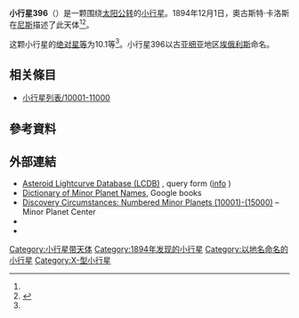 {{Infobox planet
 | minorplanet     = yes
 | name            = 396 Aeolia
 | background      = #D6D6D6
 | image = 
 | image_size      = 
 | caption         =
 | discovery_ref   =  <ref name="MPC-object" />
 | discoverer      = [[奧古斯特·卡洛斯|奧古斯特·卡洛斯]]
 | discovery_site  = [[尼斯|尼斯]]
 | discovered      = 1894年12月1日
 | mpc_name        = 396 Aeolia
 | alt_names       = 396 Aeolia
 | pronounced      = 
 | named_after     = <ref name="MPC-object" />
 | mp_category     = [[主帶小行星|主帶小行星]] <ref name="MPC-object" /><ref name="jpldata" />
 | orbit_ref       = <ref name="a">[http://ssd.jpl.nasa.gov/sbdb.cgi?sstr=396 396] {{Wayback|url=http://ssd.jpl.nasa.gov/sbdb.cgi?sstr=396 |date=20210117191942 }}，小行星數據庫瀏覽器（JPL Small-Body Database Browser）－[[美国国家航空航天局|美国国家航空航天局]]喷气推进实验室</ref>
 | epoch           = 2019-04-27.0（[[儒略日|JD]] 2458600.5）
 | uncertainty     = 0
 | observation_arc = 
 | aphelion = {{convert|3.180|AU|km|3|abbr=on|lk=out}}
 | perihelion      = {{convert|2.3014821|AU|km|3|abbr=on}}
 | semimajor       = 2.7406170
 | eccentricity    = 0.1602321
 | period          = 4.54[[儒略年|yr]]
 | mean_anomaly    = 298.98516[[度|°]]
 | mean_motion     = {{Deg2DMS|0.21723580|sup=ms}} / day
 | inclination     = 2.55111
 | asc_node        = 249.93030°
 | arg_peri        = 21.85295
 | mean_diameter   = 
 | rotation        = 
 | albedo          =
 | spectral_type   =
 | abs_magnitude   = 10.1<ref name="jpldata" />
}}
'''小行星396'''（{{lang-en|396 Aeolia}}）是一颗围绕[[太阳|太阳]][[公转|公转]]的[[小行星|小行星]]。1894年12月1日，奧古斯特·卡洛斯在[[尼斯|尼斯]]描述了此天体<ref name="a" /><ref>{{cite news|title=小行星列表|url=http://cfa-www.harvard.edu/iau/lists/NumberedMPs.txt|accessdate=2018-10-19|newspaper=哈佛大学|archive-date=2008-05-17|archive-url=https://web.archive.org/web/20080517010638/http://cfa-www.harvard.edu/iau/lists/NumberedMPs.txt|dead-url=no}}</ref>。

这颗小行星的[[绝对星等|绝对星等]]为10.1等<ref name="a" />。小行星396以古[[亚细亚|亚细亚]]地区[[埃俄利斯|埃俄利斯]]命名。

== 相关條目 ==
*[[小行星列表/10001-11000|小行星列表/10001-11000]]

== 參考資料 ==
{{reflist|refs=

<ref name="jpldata">{{cite web
 |type         = 2018-01-26 last obs.
 |title        = JPL Small-Body Database Browser:396 Aeolia-396 Aeolia
 |url          = https://ssd.jpl.nasa.gov/sbdb.cgi?sstr=396
 |publisher    = [[Jet_Propulsion_Laboratory|Jet Propulsion Laboratory]]
 |accessdate   = 28 March 2018
 |archive-date = 2021-01-17
 |archive-url  = https://web.archive.org/web/20210117191942/https://ssd.jpl.nasa.gov/sbdb.cgi?sstr=396
 |dead-url     = no
}}</ref>

<ref name="MPC-object">{{cite web
  |title      = 396 Aeolia
  |work      = Minor Planet Center
  |url      = https://www.minorplanetcenter.net/db_search/show_object?object_id=396
  |accessdate      = 28 March 2018
  |archive-date      = 2016-03-04
  |archive-url      = https://web.archive.org/web/20160304121732/http://minorplanetcenter.net/db_search/show_object?object_id=396
  |dead-url      = no
  }}</ref>

}}

==  外部連結 ==
* [http://www.minorplanet.info/PHP/lcdbsummaryquery.php Asteroid Lightcurve Database (LCDB)] {{Wayback|url=http://www.minorplanet.info/PHP/lcdbsummaryquery.php |date=20171210173955 }}, query form ([http://www.minorplanet.info/lightcurvedatabase.html info] {{Wayback|url=http://www.minorplanet.info/lightcurvedatabase.html |date=20171216050541 }})
* [https://books.google.com/books?id=aeAg1X7afOoC&pg Dictionary of Minor Planet Names], Google books
* [http://www.minorplanetcenter.net/iau/lists/NumberedMPs010001.html Discovery Circumstances: Numbered Minor Planets (10001)-(15000)] {{Wayback|url=http://www.minorplanetcenter.net/iau/lists/NumberedMPs010001.html |date=20180612162317 }} – Minor Planet Center
* {{AstDys|396}}
* {{JPL small body}}

{{Minor Planet Number|[[小行星395|小行星395]]|[[小行星397|小行星397]]}}
{{小天体}}

[[Category:小行星带天体|Category:小行星带天体]]
[[Category:1894年发现的小行星|Category:1894年发现的小行星]]
[[Category:以地名命名的小行星|Category:以地名命名的小行星]]
[[Category:X-型小行星|Category:X-型小行星]]